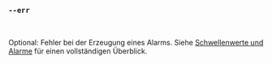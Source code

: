 ### `--err`

<br />

Optional: Fehler bei der Erzeugung eines Alarms. Siehe [Schwellenwerte und Alarme](/de/docs/explanation/thresholds/) für einen vollständigen Überblick.